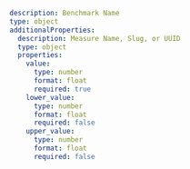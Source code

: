 ```yml
description: Benchmark Name
type: object
additionalProperties:
  description: Measure Name, Slug, or UUID
  type: object
  properties:
    value:
      type: number
      format: float
      required: true
    lower_value:
      type: number
      format: float
      required: false
    upper_value:
      type: number
      format: float
      required: false
```